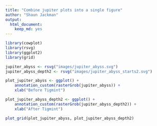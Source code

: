 ```yaml
---
title: "Combine jupiter plots into a single figure"
author: "Shaun Jackman"
output:
  html_document:
    keep_md: yes
---
```


```r
library(cowplot)
library(rsvg)
library(ggplot2)
library(grid)
```

```r
jupiter_abyss <- rsvg("images/jupiter_abyss.svg")
jupiter_abyss_depth2 <- rsvg("images/jupiter_abyss_starts2.svg")
```

```r
plot_jupiter_abyss <- ggplot() +
	annotation_custom(rasterGrob(jupiter_abyss)) +
	xlab("Before Tigmint")

plot_jupiter_abyss_depth2 <- ggplot() +
	annotation_custom(rasterGrob(jupiter_abyss_depth2)) +
	xlab("After Tigmint")

plot_grid(plot_jupiter_abyss, plot_jupiter_abyss_depth2)
```
